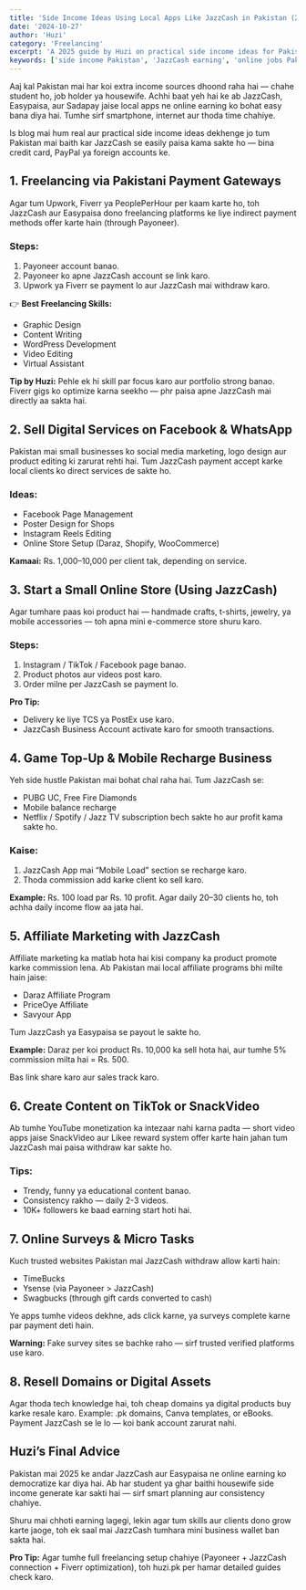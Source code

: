 ```yaml
---
title: 'Side Income Ideas Using Local Apps Like JazzCash in Pakistan (2025 Guide)'
date: '2024-10-27'
author: 'Huzi'
category: 'Freelancing'
excerpt: 'A 2025 guide by Huzi on practical side income ideas for Pakistanis using local payment apps like JazzCash, including freelancing, e-commerce, content creation, and more.'
keywords: ['side income Pakistan', 'JazzCash earning', 'online jobs Pakistan', 'freelancing payment', 'earn money online']
---
```


Aaj kal Pakistan mai har koi extra income sources dhoond raha hai — chahe student ho, job holder ya housewife. Achhi baat yeh hai ke ab JazzCash, Easypaisa, aur Sadapay jaise local apps ne online earning ko bohat easy bana diya hai. Tumhe sirf smartphone, internet aur thoda time chahiye.

Is blog mai hum real aur practical side income ideas dekhenge jo tum Pakistan mai baith kar JazzCash se easily paisa kama sakte ho — bina credit card, PayPal ya foreign accounts ke.

## 1. Freelancing via Pakistani Payment Gateways

Agar tum Upwork, Fiverr ya PeoplePerHour per kaam karte ho, toh JazzCash aur Easypaisa dono freelancing platforms ke liye indirect payment methods offer karte hain (through Payoneer).

### Steps:
1.  Payoneer account banao.
2.  Payoneer ko apne JazzCash account se link karo.
3.  Upwork ya Fiverr se payment lo aur JazzCash mai withdraw karo.

👉 **Best Freelancing Skills:**
*   Graphic Design
*   Content Writing
*   WordPress Development
*   Video Editing
*   Virtual Assistant

**Tip by Huzi:** Pehle ek hi skill par focus karo aur portfolio strong banao. Fiverr gigs ko optimize karna seekho — phr paisa apne JazzCash mai directly aa sakta hai.

## 2. Sell Digital Services on Facebook & WhatsApp

Pakistan mai small businesses ko social media marketing, logo design aur product editing ki zarurat rehti hai. Tum JazzCash payment accept karke local clients ko direct services de sakte ho.

### Ideas:
*   Facebook Page Management
*   Poster Design for Shops
*   Instagram Reels Editing
*   Online Store Setup (Daraz, Shopify, WooCommerce)

**Kamaai:** Rs. 1,000–10,000 per client tak, depending on service.

## 3. Start a Small Online Store (Using JazzCash)

Agar tumhare paas koi product hai — handmade crafts, t-shirts, jewelry, ya mobile accessories — toh apna mini e-commerce store shuru karo.

### Steps:
1.  Instagram / TikTok / Facebook page banao.
2.  Product photos aur videos post karo.
3.  Order milne per JazzCash se payment lo.

**Pro Tip:**
*   Delivery ke liye TCS ya PostEx use karo.
*   JazzCash Business Account activate karo for smooth transactions.

## 4. Game Top-Up & Mobile Recharge Business

Yeh side hustle Pakistan mai bohat chal raha hai. Tum JazzCash se:

*   PUBG UC, Free Fire Diamonds
*   Mobile balance recharge
*   Netflix / Spotify / Jazz TV subscription
bech sakte ho aur profit kama sakte ho.

### Kaise:
1.  JazzCash App mai “Mobile Load” section se recharge karo.
2.  Thoda commission add karke client ko sell karo.

**Example:** Rs. 100 load par Rs. 10 profit.
Agar daily 20–30 clients ho, toh achha daily income flow aa jata hai.

## 5. Affiliate Marketing with JazzCash

Affiliate marketing ka matlab hota hai kisi company ka product promote karke commission lena.
Ab Pakistan mai local affiliate programs bhi milte hain jaise:

*   Daraz Affiliate Program
*   PriceOye Affiliate
*   Savyour App

Tum JazzCash ya Easypaisa se payout le sakte ho.

**Example:**
Daraz per koi product Rs. 10,000 ka sell hota hai, aur tumhe 5% commission milta hai = Rs. 500.

Bas link share karo aur sales track karo.

## 6. Create Content on TikTok or SnackVideo

Ab tumhe YouTube monetization ka intezaar nahi karna padta — short video apps jaise SnackVideo aur Likee reward system offer karte hain jahan tum JazzCash mai paisa withdraw kar sakte ho.

### Tips:
*   Trendy, funny ya educational content banao.
*   Consistency rakho — daily 2-3 videos.
*   10K+ followers ke baad earning start hoti hai.

## 7. Online Surveys & Micro Tasks

Kuch trusted websites Pakistan mai JazzCash withdraw allow karti hain:

*   TimeBucks
*   Ysense (via Payoneer > JazzCash)
*   Swagbucks (through gift cards converted to cash)

Ye apps tumhe videos dekhne, ads click karne, ya surveys complete karne par payment deti hain.

**Warning:** Fake survey sites se bachke raho — sirf trusted verified platforms use karo.

## 8. Resell Domains or Digital Assets

Agar thoda tech knowledge hai, toh cheap domains ya digital products buy karke resale karo.
Example: .pk domains, Canva templates, or eBooks.
Payment JazzCash se le lo — koi bank account zarurat nahi.

## Huzi’s Final Advice

Pakistan mai 2025 ke andar JazzCash aur Easypaisa ne online earning ko democratize kar diya hai.
Ab har student ya ghar baithi housewife side income generate kar sakti hai — sirf smart planning aur consistency chahiye.

Shuru mai chhoti earning lagegi, lekin agar tum skills aur clients dono grow karte jaoge, toh ek saal mai JazzCash tumhara mini business wallet ban sakta hai.

**Pro Tip:**
Agar tumhe full freelancing setup chahiye (Payoneer + JazzCash connection + Fiverr optimization), toh huzi.pk per hamar detailed guides check karo.
